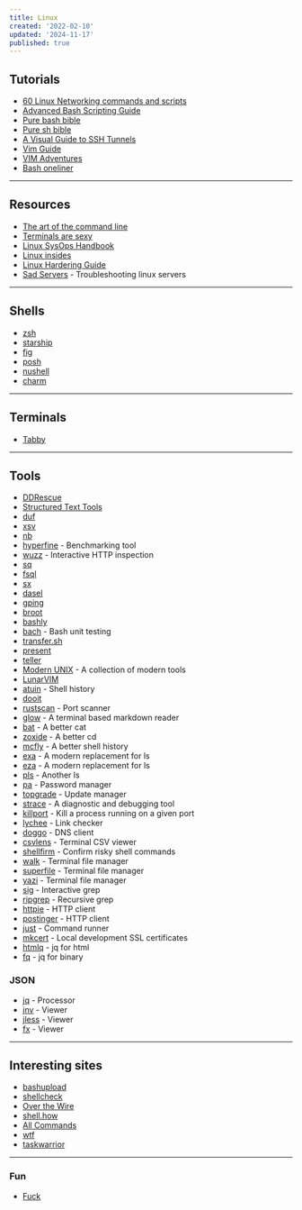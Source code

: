 ```yaml
---
title: Linux
created: '2022-02-10'
updated: '2024-11-17'
published: true
---
```


## Tutorials

-   [60 Linux Networking commands and scripts](https://haydenjames.io/linux-networking-commands-scripts/)
-   [Advanced Bash Scripting Guide](https://tldp.org/LDP/abs/html/)
-   [Pure bash bible](https://github.com/dylanaraps/pure-bash-bible)
-   [Pure sh bible](https://github.com/dylanaraps/pure-sh-bible)
-   [A Visual Guide to SSH Tunnels](https://robotmoon.com/ssh-tunnels/)
-   [Vim Guide](https://thevaluable.dev/vim-beginner/)
-   [VIM Adventures](https://vim-adventures.com/)
-   [Bash oneliner](https://github.com/onceupon/Bash-Oneliner)

---

## Resources

-   [The art of the command line](https://github.com/jlevy/the-art-of-command-line)
-   [Terminals are sexy](https://github.com/k4m4/terminals-are-sexy)
-   [Linux SysOps Handbook](https://abarrak.gitbook.io/linux-sysops-handbook/)
-   [Linux insides](https://0xax.gitbooks.io/linux-insides/content/)
-   [Linux Hardering Guide](https://madaidans-insecurities.github.io/guides/linux-hardening.html)
-   [Sad Servers](https://sadservers.com/scenarios) - Troubleshooting linux servers

---

## Shells

-   [zsh](https://ohmyz.sh/)
-   [starship](https://starship.rs/)
-   [fig](https://fig.io/)
-   [posh](https://github.com/JanDeDobbeleer/oh-my-posh)
-   [nushell](https://github.com/nushell/nushell)
-   [charm](https://charm.sh/)

---

## Terminals

-   [Tabby](https://github.com/eugeny/tabby)

---

## Tools

-   [DDRescue](https://www.gnu.org/software/ddrescue/)
-   [Structured Text Tools](https://github.com/dbohdan/structured-text-tools)
-   [duf](https://github.com/muesli/duf)
-   [xsv](https://github.com/BurntSushi/xsv)
-   [nb](https://github.com/xwmx/nb)
-   [hyperfine](https://github.com/sharkdp/hyperfine) - Benchmarking tool
-   [wuzz](https://github.com/asciimoo/wuzz) - Interactive HTTP inspection
-   [sq](https://github.com/neilotoole/sq)
-   [fsql](https://github.com/kashav/fsql)
-   [sx](https://github.com/v-byte-cpu/sx)
-   [dasel](https://github.com/TomWright/dasel)
-   [gping](https://github.com/orf/gping)
-   [broot](https://github.com/Canop/broot)
-   [bashly](https://github.com/DannyBen/bashly)
-   [bach](https://github.com/bach-sh/bach) - Bash unit testing
-   [transfer.sh](https://github.com/dutchcoders/transfer.sh)
-   [present](https://github.com/vinayak-mehta/present)
-   [teller](https://github.com/tellerops/teller)
-   [Modern UNIX](https://github.com/ibraheemdev/modern-unix) - A collection of modern tools
-   [LunarVIM](https://github.com/LunarVim/LunarVim)
-   [atuin](https://github.com/atuinsh/atuin) - Shell history
-   [dooit](https://github.com/kraanzu/dooit)
-   [rustscan](https://github.com/RustScan/RustScan) - Port scanner
-   [glow](https://github.com/charmbracelet/glow) - A terminal based markdown reader
-   [bat](https://github.com/sharkdp/bat) - A better cat
-   [zoxide](https://github.com/ajeetdsouza/zoxide) - A better cd
-   [mcfly](https://github.com/cantino/mcfly) - A better shell history
-   [exa](https://github.com/ogham/exa) - A modern replacement for ls
-   [eza](https://github.com/eza-community/eza) - A modern replacement for ls
-   [pls](https://github.com/pls-rs/pls) - Another ls
-   [pa](https://github.com/biox/pa) - Password manager
-   [topgrade](https://github.com/topgrade-rs/topgrade) - Update manager
-   [strace](https://github.com/strace/strace) - A diagnostic and debugging tool
-   [killport](https://github.com/jkfran/killport) - Kill a process running on a given port
-   [lychee](https://github.com/lycheeverse/lychee) - Link checker
-   [doggo](https://github.com/mr-karan/doggo) - DNS client
-   [csvlens](https://github.com/YS-L/csvlens) - Terminal CSV viewer
-   [shellfirm](https://github.com/kaplanelad/shellfirm) - Confirm risky shell commands
-   [walk](https://github.com/antonmedv/walk) - Terminal file manager
-   [superfile](https://github.com/MHNightCat/superfile) - Terminal file manager
-   [yazi](https://github.com/sxyazi/yazi) - Terminal file manager
-   [sig](https://github.com/ynqa/sig) - Interactive grep
-   [ripgrep](https://github.com/BurntSushi/ripgrep) - Recursive grep
-   [httpie](https://github.com/httpie/cli) - HTTP client
-   [postinger](https://github.com/darrenburns/postinger) - HTTP client
-   [just](https://github.com/casey/just) - Command runner
-   [mkcert](https://github.com/FiloSottile/mkcert) - Local development SSL certificates
-   [htmlq](https://github.com/mgdm/htmlq) - jq for html
-   [fq](https://github.com/wader/fq) - jq for binary

### JSON

-   [jq](https://github.com/stedolan/jq) - Processor
-   [jnv](https://github.com/ynqa/jnv) - Viewer
-   [jless](https://github.com/PaulJuliusMartinez/jless) - Viewer
-   [fx](https://github.com/antonmedv/fx) - Viewer

---

## Interesting sites

-   [bashupload](https://bashupload.com/)
-   [shellcheck](https://www.shellcheck.net/)
-   [Over the Wire](https://overthewire.org/wargames/)
-   [shell.how](https://www.shell.how/)
-   [All Commands](https://www.commandlinefu.com/commands/browse)
-   [wtf](https://github.com/wtfutil/wtf)
-   [taskwarrior](https://github.com/GothenburgBitFactory/taskwarrior)

---

### Fun

-   [Fuck](https://github.com/nvbn/thefuck)
